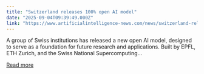 ```yaml
---
title: "Switzerland releases 100% open AI model"
date: "2025-09-04T09:39:49.000Z"
link: "https://www.artificialintelligence-news.com/news/switzerland-releases-its-own-fully-open-ai-model/"
---
```


A group of Swiss institutions has released a new open AI model, designed to serve as a foundation for future research and applications. Built by EPFL, ETH Zurich, and the Swiss National Supercomputing...

[Read more](https://www.artificialintelligence-news.com/news/switzerland-releases-its-own-fully-open-ai-model/)
